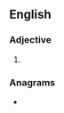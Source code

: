 ==English==

===Adjective===
{{head|en|superlative adjective}}

# {{en-superlative of|astute}}

===Anagrams===
* {{anagrams|en|a=aesstttu|statutes}}